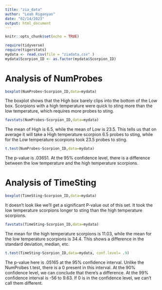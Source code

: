 ```yaml
---
title: "zia_data"
author: "Leah Riganyan"
date: "02/14/2023"
output: html_document
---
```


```r
knitr::opts_chunk$set(echo = TRUE)
```

```r
require(tidyverse)
require(tigerstats)
mydata <- read.csv(file = "ziadata.csv" )
mydata$Scorpion_ID <- as.factor(mydata$Scorpion_ID)
```
   
#   Analysis of NumProbes
   
```r
boxplot(NumProbes~Scorpion_ID,data=mydata)
```
   
The boxplot shows that the High box barely clips into the bottom of the Low box. Scorpions with a high temperature were quick to sting more than the low temperature, which requires more probes to sting.
    
    
       
```r
favstats(NumProbes~Scorpion_ID,data=mydata)
```
   
The mean of High is 6.5, while the mean of Low is 23.5. This tells us that on average it will take a High temperature scorpion 6.5 probes to sting, while for the Low temperature scorpions took 23.5 probes to sting. 
   
```r
t.test(NumProbes~Scorpion_ID,data=mydata)
```
   
The p-value is .03651. At the 95% confidence level, there is a difference between the low temperature and the high temperature scorpions. 
   

# Analysis of TimeSting
   
```r
boxplot(TimeSting~Scorpion_ID,data=mydata)
```
   
It doesn't look like we'll get a significant P-value out of this set. It took the low temperature scorpions longer to sting than the high temperature scorpions. 

   

```r
favstats(TimeSting~Scorpion_ID,data=mydata)
```
    
The mean for the high temperature scorpions is 11.03, while the mean for the low temperature scorpions is 34.4. This shows a difference in the standard deviation, median, etc.





```r
t.test(TimeSting~Scorpion_ID,data=mydata, conf.level= .9)
```
The p-value here is .05165 at the 95% confidence interval. Unlike the NumProbes t.test, there is a 0 present in this interval. At the 90% confidence level, we can conclude that there's a difference. At the 99% confidence interval is -56 to 9.63. If 0 is in the confidence level, we can't call them different. 


